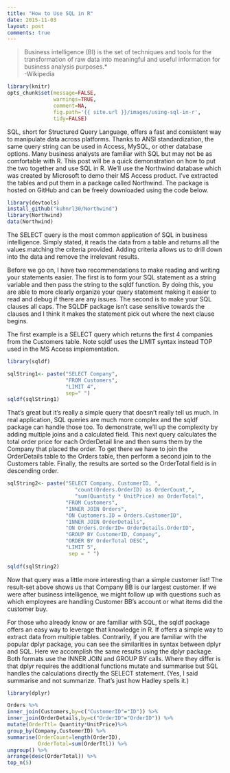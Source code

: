 ```yaml
---
title: "How to Use SQL in R"
date: 2015-11-03
layout: post
comments: true
---
```


>Business intelligence (BI) is the set of techniques and tools for the transformation of raw data into meaningful and useful information for business analysis purposes.*  
>-Wikipedia

```r
library(knitr)  
opts_chunk$set(message=FALSE,  
               warnings=TRUE,  
               comment=NA,  
               fig.path='{{ site.url }}/images/using-sql-in-r',
               tidy=FALSE)
```

SQL, short for Structured Query Language, offers a fast and consistent way to manipulate data across platforms. Thanks to ANSI standardization, the same query string can be used in Access, MySQL, or other database options. Many business analysts are familiar with SQL but may not be as comfortable with R. This post will be a quick demonstration on how to put the two together and use SQL in R. We'll use the Northwind database which was created by Microsoft to demo their MS Access product. I've extracted the tables and put them in a package called Northwind. The package is hosted on GitHub and can be freely downloaded using the code below.

```r
library(devtools)
install_github("kuhnrl30/Northwind")
library(Northwind)   
data(Northwind)  
```
 
The SELECT query is the most common application of SQL in business intelligence. Simply stated, it reads the data from a table and returns all the values matching the criteria provided. Adding criteria allows us to drill down into the data and remove the irrelevant results. 

Before we go on, I have two recommendations to make reading and writing your statements easier. The first is to form your SQL statement as a string variable and then pass the string to the sqldf function. By doing this, you are able to more clearly organize your query statement making it easier to read and debug if there are any issues. The second is to make your SQL clauses all caps. The SQLDF package isn't case sensitive towards the clauses and I think it makes the statement pick out where the next clause begins.

The first example is a SELECT query which returns the first 4 companies from the Customers table. Note sqldf uses the LIMIT syntax instead TOP used in the MS Access implementation. 

```r
library(sqldf)   

sqlString1<- paste("SELECT Company",  
                   "FROM Customers",  
                   "LIMIT 4",  
                   sep=" ")  
sqldf(sqlString1)
```  
    
    
That's great but it's really a simple query that doesn't really tell us much. In real application, SQL queries are much more complex and the sqldf package can handle those too. To demonstrate, we'll up the complexity by adding multiple joins and a calculated field. This next query calculates the total order price for each OrderDetail line and then sums them by the Company that placed the order. To get there we have to join the OrderDetails table to the Orders table, then perform a second join to the Customers table. Finally, the results are sorted so the OrderTotal field is in descending order.

```r
sqlString2<- paste("SELECT Company, CustomerID, ",  
                      "count(Orders.OrderID) as OrderCount,",  
                      "sum(Quantity * UnitPrice) as OrderTotal",   
                   "FROM Customers",   
                   "INNER JOIN Orders",  
                   "ON Customers.ID = Orders.CustomerID",  
                   "INNER JOIN OrderDetails",  
                   "ON Orders.OrderID= OrderDetails.OrderID",  
                   "GROUP BY CustomerID, Company",   
                   "ORDER BY OrderTotal DESC",   
                   "LIMIT 5",  
                    sep = " ")  
                    
sqldf(sqlString2)
```
  
    
Now that query was a little more interesting than a simple customer list! The result-set above shows us that Company BB is our largest customer. If we were after business intelligence, we might follow up with questions such as which employees are handling Customer BB's account or what items did the customer buy. 

For those who already know or are familiar with SQL, the sqldf package offers an easy way to leverage that knowledge in R. If offers a simple way to extract data from multiple tables. Contrarily, if you are familiar with the popular dplyr package, you can see the similarities in syntax between dplyr and SQL. Here we accomplish the same results using the dplyr package. Both formats use the INNER JOIN and GROUP BY calls. Where they differ is that dplyr requires the additional functions mutate and summarise but SQL handles the calculations directly the SELECT statement.  (Yes, I said summarise and not summarize. That's just how Hadley spells it.)

```r
library(dplyr)

Orders %>%
inner_join(Customers,by=c("CustomerID"="ID")) %>%
inner_join(OrderDetails,by=c("OrderID"="OrderID")) %>%
mutate(OrderTtl= Quantity*UnitPrice)%>%
group_by(Company,CustomerID) %>%
summarise(OrderCount=length(OrderID),
          OrderTotal=sum(OrderTtl)) %>%
ungroup() %>%
arrange(desc(OrderTotal)) %>%
top_n(5)
```

